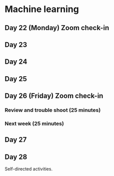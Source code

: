 # Machine learning {#four}

## Day 22 (Monday) Zoom check-in

## Day 23

## Day 24

## Day 25

## Day 26 (Friday) Zoom check-in

### Review and trouble shoot (25 minutes)

### Next week (25 minutes)

## Day 27

## Day 28

Self-directed activities.
